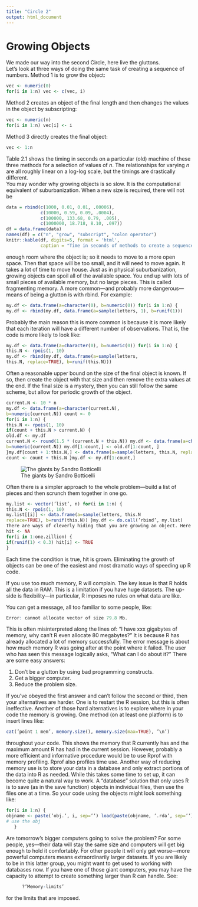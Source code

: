 ```yaml
---
title: "Circle 2"
output: html_document
---
```


# Growing Objects

We made our way into the second Circle, here live the gluttons.  
Let’s look at three ways of doing the same task of creating a sequence of numbers. Method 1 is to grow the object:
```r
vec <- numeric(0)
for(i in 1:n) vec <- c(vec, i)
```

Method 2 creates an object of the final length and then changes the values in the object by subscripting:
```r
vec <- numeric(n)
for(i in 1:n) vec[i] <- i
```

Method 3 directly creates the final object:
```r
vec <- 1:n
```

Table 2.1 shows the timing in seconds on a particular (old) machine of these three methods for a selection of values of *n*. The relationships for varying *n* are all roughly linear on a log-log scale, but the timings are drastically different.  
You may wonder why growing objects is so slow. It is the computational equivalent of suburbanization. When a new size is required, there will not be

```r
data = rbind(c(1000, 0.01, 0.01, .00006), 
             c(10000, 0.59, 0.09, .0004), 
             c(100000, 133.68, 0.79, .005),
             c(1000000, 18.718, 8.10, .097))
df = data.frame(data)
names(df) = c("n", "grow", "subscript", "colon operator")
knitr::kable(df, digits=5, format = 'html',
             caption = "Time in seconds of methods to create a sequence.")
```

enough room where the object is; so it needs to move to a more open space. Then that space will be too small, and it will need to move again. It takes a lot of time to move house. Just as in physical suburbanization, growing objects can spoil all of the available space. You end up with lots of small pieces of available memory, but no large pieces. This is called fragmenting memory.
A more common—and probably more dangerous—means of being a glutton is with rbind. For example:

```r
my.df <- data.frame(a=character(0), b=numeric(0)) for(i in 1:n) {
my.df <- rbind(my.df, data.frame(a=sample(letters, 1), b=runif(1)))
```

Probably the main reason this is more common is because it is more likely that each iteration will have a different number of observations. That is, the code is more likely to look like:
```r
my.df <- data.frame(a=character(0), b=numeric(0)) for(i in 1:n) {
this.N <- rpois(1, 10)
my.df <- rbind(my.df, data.frame(a=sample(letters,
this.N, replace=TRUE), b=runif(this.N)))
```

Often a reasonable upper bound on the size of the final object is known. If so, then create the object with that size and then remove the extra values at the end. If the final size is a mystery, then you can still follow the same scheme, but allow for periodic growth of the object.
```r
current.N <- 10 * n
my.df <- data.frame(a=character(current.N),
b=numeric(current.N)) count <- 0
for(i in 1:n) {
this.N <- rpois(1, 10)
if(count + this.N > current.N) {
old.df <- my.df
current.N <- round(1.5 * (current.N + this.N)) my.df <- data.frame(a=character(current.N),
b=numeric(current.N)) my.df[1:count,] <- old.df[1:count, ]
}my.df[count + 1:this.N,] <- data.frame(a=sample(letters, this.N, replace=TRUE), b=runif(this.N))
count <- count + this.N }my.df <- my.df[1:count,]
```

![The giants by Sandro Botticelli](inferno_pic.png)

Often there is a simpler approach to the whole problem—build a list of pieces and then scrunch them together in one go.

```r
my.list <- vector(’list’, n) for(i in 1:n) {
this.N <- rpois(1, 10)
my.list[[i]] <- data.frame(a=sample(letters, this.N
replace=TRUE), b=runif(this.N)) }my.df <- do.call(’rbind’, my.list)
There are ways of cleverly hiding that you are growing an object. Here is an example:
hit <- NA
for(i in 1:one.zillion) {
if(runif(1) < 0.3) hit[i] <- TRUE
}
```
Each time the condition is true, hit is grown.
Eliminating the growth of objects can be one of the easiest and most dramatic ways of speeding up R code.



If you use too much memory, R will complain. The key issue is that R holds all the data in RAM. This is a limitation if you have huge datasets. The up-side is flexibility—in particular, R imposes no rules on what data are like.

You can get a message, all too familiar to some people, like:
```r
Error: cannot allocate vector of size 79.8 Mb.
```
This is often misinterpreted along the lines of: “I have xxx gigabytes of memory, why can’t R even allocate 80 megabytes?” It is because R has already allocated a lot of memory successfully. The error message is about how much memory R was going after at the point where it failed.
The user who has seen this message logically asks, “What can I do about it?” There are some easy answers:

1. Don’t be a glutton by using bad programming constructs.
2. Get a bigger computer.
3. Reduce the problem size.

If you’ve obeyed the first answer and can’t follow the second or third, then your alternatives are harder. One is to restart the R session, but this is often ineffective.
Another of those hard alternatives is to explore where in your code the memory is growing. One method (on at least one platform) is to insert lines like:
```r
cat(’point 1 mem’, memory.size(), memory.size(max=TRUE), ’\n’)
```
throughout your code. This shows the memory that R currently has and the maximum amount R has had in the current session.
However, probably a more efficient and informative procedure would be to use Rprof with memory profiling. Rprof also profiles time use.
Another way of reducing memory use is to store your data in a database and only extract portions of the data into R as needed. While this takes some time to set up, it can become quite a natural way to work.
A “database” solution that only uses R is to save (as in the save function) objects in individual files, then use the files one at a time. So your code using the objects might look something like:
```r
for(i in 1:n) {
objname <- paste(’obj.’, i, sep=’’) load(paste(objname, ’.rda’, sep=’’)) the obj <- get(objname) rm(list=objname)
# use the obj
   }
```

Are tomorrow’s bigger computers going to solve the problem? For some people, yes—their data will stay the same size and computers will get big enough to hold it comfortably. For other people it will only get worse—more powerful computers means extraordinarily larger datasets. If you are likely to be in this latter group, you might want to get used to working with databases now.
If you have one of those giant computers, you may have the capacity to attempt to create something larger than R can handle. See:
```r
      ?’Memory-limits’
```
for the limits that are imposed.